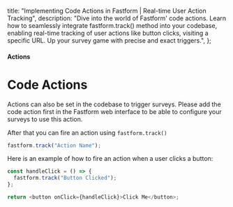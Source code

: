   title: "Implementing Code Actions in Fastform | Real-time User Action Tracking",
  description:
    "Dive into the world of Fastform' code actions. Learn how to seamlessly integrate fastform.track() method into your codebase, enabling real-time tracking of user actions like button clicks, visiting a specific URL. Up your survey game with precise and exact triggers.",
};

#### Actions

# Code Actions

Actions can also be set in the codebase to trigger surveys. Please add the code action first in the Fastform web interface to be able to configure your surveys to use this action.

After that you can fire an action using `fastform.track()`

<Col>
<CodeGroup title="Track an action">

```javascript
fastform.track("Action Name");
```

</CodeGroup>
</Col>
Here is an example of how to fire an action when a user clicks a button:
<Col>
<CodeGroup title="Track Button Click">

```javascript
const handleClick = () => {
  fastform.track("Button Clicked");
};

return <button onClick={handleClick}>Click Me</button>;
```

</CodeGroup>
</Col>
